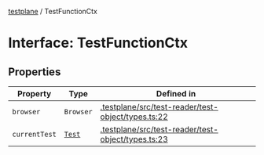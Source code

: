 [testplane](../README.mdx) / TestFunctionCtx

# Interface: TestFunctionCtx

## Properties

| Property | Type | Defined in |
| ------ | ------ | ------ |
| `browser` | `Browser` | [.testplane/src/test-reader/test-object/types.ts:22](https://github.com/gemini-testing/testplane/blob/57d0b182c37e21d8bdf52acbb137a028841767af/src/test-reader/test-object/types.ts#L22) |
| `currentTest` | [`Test`](../classes/Test.mdx) | [.testplane/src/test-reader/test-object/types.ts:23](https://github.com/gemini-testing/testplane/blob/57d0b182c37e21d8bdf52acbb137a028841767af/src/test-reader/test-object/types.ts#L23) |
